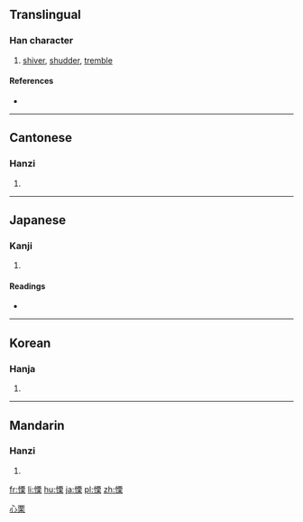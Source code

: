 {{xsee|[[栗]]''' (different character in Japan)''' }}

==Translingual==

===Han character===
{{Han char|rn=61|rad=心|as=10|sn=13|four=9109<sub>4</sub>|canj=心一田木 (PMWD)|ids=⿰[[忄]][[栗]]}}

# [[shiver]], [[shudder]], [[tremble]]

====References====
* {{Han ref|kx=0397.200|dkj=11042|dj=0736.130|hdz=42336.040|uh=6144|ud=24900|bh=B758|bd=46936}}

----

==Cantonese==

===Hanzi===
{{yue-hanzi|jyut=|y=leut6|sim=栗}}

# {{defn|lang=yue|sort=心10}}

----

==Japanese==

===Kanji===
{{ja-kanji|grade=|rs=心10}}

# {{defn|lang=ja|sort=心10}}

====Readings====
* {{ja-readings|on=[[りつ]] (ritsu)|kun=[[おそれる]] (osoreru), [[おののく]] (ononoku)}}

----

==Korean==

===Hanja===
{{ko-hanja|hangeul=[[률]]>[[율]]|eumhun=|rv=ryul>yul|mr=ryul>yul|y=lyul>yul}}

# {{defn|lang=ko|sort=心10}}

[[Category:CJKV simplified characters which already existed as traditional characters|心栗]]

----

==Mandarin==

===Hanzi===
{{cmn-hanzi|sim=栗|pin=[[lì]] ([[li4]])|wg=li<sup>4</sup>}}

# {{defn|lang=cmn|sort=心10}}

[[fr:慄]]
[[li:慄]]
[[hu:慄]]
[[ja:慄]]
[[pl:慄]]
[[zh:慄]]